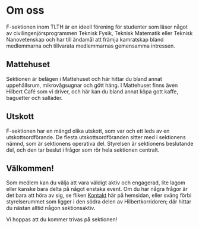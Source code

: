 # Om oss

F-sektionen inom TLTH är en ideell förening för studenter som läser något av 
civilingenjörsprogrammen Teknisk Fysik, Teknisk Matematik eller Teknisk Nanovetenskap 
och har till ändamål att främja kamratskap bland medlemmarna och tillvarata medlemmarnas 
gemensamma intressen.

## Mattehuset

Sektionen är belägen i Mattehuset och här hittar du bland annat uppehållsrum, 
mikrovågsugnar och gött häng. I Mattehuset finns även Hilbert Café som vi driver, 
och här kan du bland annat köpa gott kaffe, baguetter och sallader.

## Utskott

F-sektionen har en mängd olika utskott, som var och ett leds av en utskottsordförande. 
De flesta utskottsordföranden sitter med i sektionens nämnd, som är sektionens 
operativa del. Styrelsen är sektionens beslutande del, och den tar beslut i frågor 
som rör hela sektionen centralt.

## Välkommen!

Som medlem kan du välja att vara väldigt aktiv och engagerad, lite lagom eller 
kanske bara delta på något enstaka event. Om du har några frågor är det bara att 
höra av sig, se fliken [Kontakt](/contact) här på hemsidan, eller sväng förbi styrelserummet 
som ligger i den södra delen av Hilbertkorridoren; där hittar du nästan alltid 
någon sektionsaktiv. 

Vi hoppas att du kommer trivas på sektionen!

